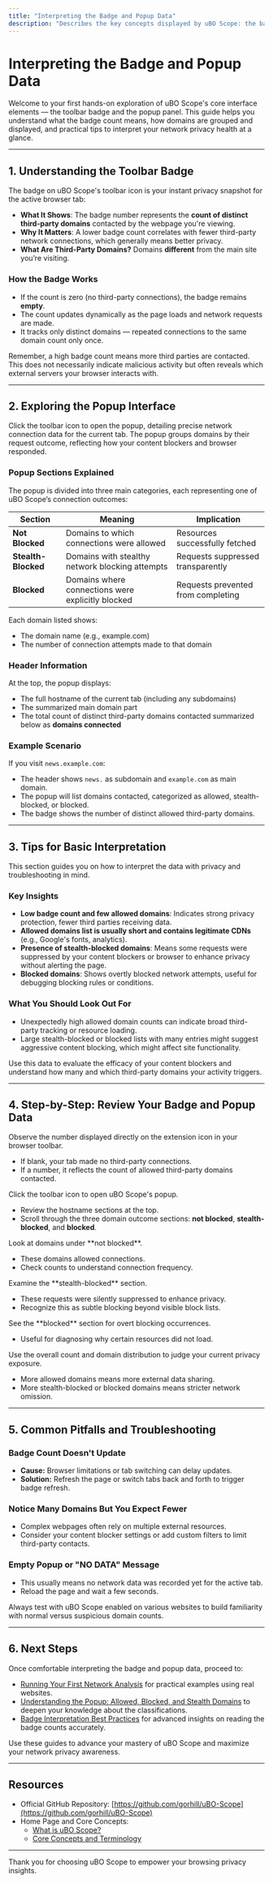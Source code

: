 ```yaml
---
title: "Interpreting the Badge and Popup Data"
description: "Describes the key concepts displayed by uBO Scope: the badge showing the count of distinct third-party servers contacted, the grouping of allowed, stealth-blocked, and blocked domains, and tips for basic interpretation of network privacy health."
---
```


# Interpreting the Badge and Popup Data

Welcome to your first hands-on exploration of uBO Scope's core interface elements — the toolbar badge and the popup panel. This guide helps you understand what the badge count means, how domains are grouped and displayed, and practical tips to interpret your network privacy health at a glance.

---

## 1. Understanding the Toolbar Badge

The badge on uBO Scope's toolbar icon is your instant privacy snapshot for the active browser tab:

- **What It Shows**: The badge number represents the **count of distinct third-party domains** contacted by the webpage you're viewing.
- **Why It Matters**: A lower badge count correlates with fewer third-party network connections, which generally means better privacy.
- **What Are Third-Party Domains?** Domains **different** from the main site you’re visiting.

### How the Badge Works

- If the count is zero (no third-party connections), the badge remains **empty**.
- The count updates dynamically as the page loads and network requests are made.
- It tracks only distinct domains — repeated connections to the same domain count only once.

<Tip>
Remember, a high badge count means more third parties are contacted. This does not necessarily indicate malicious activity but often reveals which external servers your browser interacts with.
</Tip>

---

## 2. Exploring the Popup Interface

Click the toolbar icon to open the popup, detailing precise network connection data for the current tab. The popup groups domains by their request outcome, reflecting how your content blockers and browser responded.

### Popup Sections Explained

The popup is divided into three main categories, each representing one of uBO Scope’s connection outcomes:

| Section         | Meaning                                           | Implication                              |
|-----------------|---------------------------------------------------|-----------------------------------------|
| **Not Blocked** | Domains to which connections were allowed         | Resources successfully fetched          |
| **Stealth-Blocked** | Domains with stealthy network blocking attempts | Requests suppressed transparently       |
| **Blocked**     | Domains where connections were explicitly blocked | Requests prevented from completing      |

Each domain listed shows:

- The domain name (e.g., example.com)
- The number of connection attempts made to that domain

### Header Information

At the top, the popup displays:

- The full hostname of the current tab (including any subdomains)
- The summarized main domain part
- The total count of distinct third-party domains contacted summarized below as **domains connected**

### Example Scenario

If you visit `news.example.com`:
- The header shows `news.` as subdomain and `example.com` as main domain.
- The popup will list domains contacted, categorized as allowed, stealth-blocked, or blocked.
- The badge shows the number of distinct allowed third-party domains.

---

## 3. Tips for Basic Interpretation

This section guides you on how to interpret the data with privacy and troubleshooting in mind.

### Key Insights

- **Low badge count and few allowed domains**: Indicates strong privacy protection, fewer third parties receiving data.
- **Allowed domains list is usually short and contains legitimate CDNs** (e.g., Google's fonts, analytics).
- **Presence of stealth-blocked domains**: Means some requests were suppressed by your content blockers or browser to enhance privacy without alerting the page.
- **Blocked domains**: Shows overtly blocked network attempts, useful for debugging blocking rules or conditions.

### What You Should Look Out For

- Unexpectedly high allowed domain counts can indicate broad third-party tracking or resource loading.
- Large stealth-blocked or blocked lists with many entries might suggest aggressive content blocking, which might affect site functionality.

<Tip>
Use this data to evaluate the efficacy of your content blockers and understand how many and which third-party domains your activity triggers.
</Tip>

---

## 4. Step-by-Step: Review Your Badge and Popup Data

<Steps>
<Step title="Check the Toolbar Badge">
Observe the number displayed directly on the extension icon in your browser toolbar.

- If blank, your tab made no third-party connections.
- If a number, it reflects the count of allowed third-party domains contacted.
</Step>
<Step title="Open the Popup Panel">
Click the toolbar icon to open uBO Scope's popup.

- Review the hostname sections at the top.
- Scroll through the three domain outcome sections: **not blocked**, **stealth-blocked**, and **blocked**.
</Step>
<Step title="Review Allowed Domains">
Look at domains under **not blocked**.

- These domains allowed connections.
- Check counts to understand connection frequency.
</Step>
<Step title="Identify Stealth-Blocked Domains">
Examine the **stealth-blocked** section.

- These requests were silently suppressed to enhance privacy.
- Recognize this as subtle blocking beyond visible block lists.
</Step>
<Step title="Verify Blocked Domains">
See the **blocked** section for overt blocking occurrences.

- Useful for diagnosing why certain resources did not load.
</Step>
<Step title="Summarize Privacy Health">
Use the overall count and domain distribution to judge your current privacy exposure.

- More allowed domains means more external data sharing.
- More stealth-blocked or blocked domains means stricter network omission.
</Step>
</Steps>

---

## 5. Common Pitfalls and Troubleshooting

### Badge Count Doesn't Update

- **Cause:** Browser limitations or tab switching can delay updates.
- **Solution:** Refresh the page or switch tabs back and forth to trigger badge refresh.

### Notice Many Domains But You Expect Fewer

- Complex webpages often rely on multiple external resources.
- Consider your content blocker settings or add custom filters to limit third-party contacts.

### Empty Popup or "NO DATA" Message

- This usually means no network data was recorded yet for the active tab.
- Reload the page and wait a few seconds.

<Tip>
Always test with uBO Scope enabled on various websites to build familiarity with normal versus suspicious domain counts.
</Tip>

---

## 6. Next Steps

Once comfortable interpreting the badge and popup data, proceed to:

- [Running Your First Network Analysis](/guides/getting-started/first-analysis) for practical examples using real websites.
- [Understanding the Popup: Allowed, Blocked, and Stealth Domains](/guides/interpreting-results/understanding-popup) to deepen your knowledge about the classifications.
- [Badge Interpretation Best Practices](/guides/interpreting-results/badge-interpretation-best-practices) for advanced insights on reading the badge counts accurately.

Use these guides to advance your mastery of uBO Scope and maximize your network privacy awareness.

---

## Resources

- Official GitHub Repository: [https://github.com/gorhill/uBO-Scope](https://github.com/gorhill/uBO-Scope)
- Home Page and Core Concepts: 
  - [What is uBO Scope?](/overview/introduction-and-value/what-is-ubo-scope)
  - [Core Concepts and Terminology](/overview/core-concepts-overview/core-concepts-terminology)


---

Thank you for choosing uBO Scope to empower your browsing privacy insights.